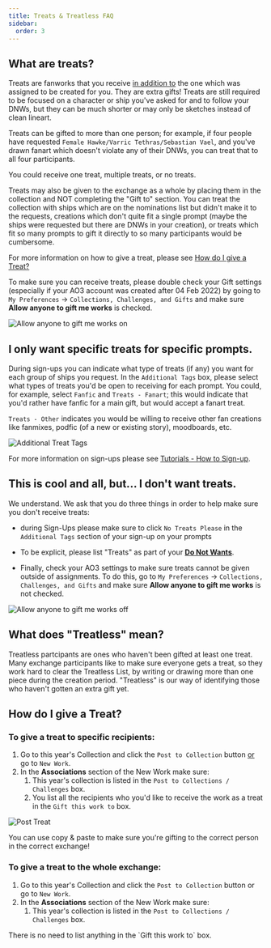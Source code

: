 ```yaml
---
title: Treats & Treatless FAQ
sidebar:
  order: 3
---
```



## What are treats?

Treats are fanworks that you receive <u>in addition to</u> the one which was
assigned to be created for you. They are extra gifts! Treats are still required
to be focused on a character or ship you've asked for and to follow your DNWs,
but they can be much shorter or may only be sketches instead of clean lineart.

Treats can be gifted to more than one person; for example, if four people have
requested `Female Hawke/Varric Tethras/Sebastian Vael`, and you've drawn fanart
which doesn't violate any of their DNWs, you can treat that to all four
participants.

You could receive one treat, multiple treats, or no treats.

Treats may also be given to the exchange as a whole by placing them in the
collection and NOT completing the "Gift to" section. You can treat the
collection with ships which are on the nominations list but didn't make it to
the requests, creations which don't quite fit a single prompt (maybe the ships
were requested but there are DNWs in your creation), or treats which fit so many
prompts to gift it directly to so many participants would be cumbersome.

For more information on how to give a treat, please see
[How do I give a Treat?](#how-do-i-give-a-treat)

<Aside type="tip" icon="star">

To make sure you can receive treats, please double check your Gift settings
(especially if your AO3 account was created after 04 Feb 2022) by going to
`My Preferences` → `Collections, Challenges, and Gifts` and make sure **Allow
anyone to gift me works** is checked.

<Image src={giftsettingon} alt="Allow anyone to gift me works on" />

</Aside>

## I only want specific treats for specific prompts.

During sign-ups you can indicate what type of treats (if any) you want for each
group of ships you request. In the `Additional Tags` box, please select what
types of treats you'd be open to receiving for each prompt. You could, for
example, select `Fanfic` and `Treats - Fanart`; this would indicate that you'd
rather have fanfic for a main gift, but would accept a fanart treat.

`Treats - Other` indicates you would be willing to receive other fan creations
like fanmixes, podfic (of a new or existing story), moodboards, etc.

<Image src={treattags} alt="Additional Treat Tags" />

For more information on sign-ups please see
[Tutorials - How to Sign-up](/exchange/tutorials/signups).

## This is cool and all, but... I don't want treats.

We understand. We ask that you do three things in order to help make sure you
don't receive treats:

- during Sign-Ups please make sure to click `No Treats Please` in the
  `Additional Tags` section of your sign-up on your prompts

- To be explicit, please list "Treats" as part of your
  [**Do Not Wants**](/exchange/faq#what-are-do-not-wants-dnws).

- Finally, check your AO3 settings to make sure treats cannot be given outside
  of assignments. To do this, go to `My Preferences` →
  `Collections, Challenges, and Gifts` and make sure **Allow anyone to gift me
  works** is not checked.

<Image src={giftsettingoff} alt="Allow anyone to gift me works off" />

## What does "Treatless" mean?

Treatless partcipants are ones who haven't been gifted at least one treat. Many
exchange participants like to make sure everyone gets a treat, so they work hard
to clear the Treatless List, by writing or drawing more than one piece during
the creation period. "Treatless" is our way of identifying those who haven't
gotten an extra gift yet.

## How do I give a Treat?

### To give a treat to specific recipients:

1. Go to this year's Collection and click the `Post to Collection` button
   <u>or</u> go to `New Work`.
2. In the **Associations** section of the New Work make sure:
   1. This year's collection is listed in the `Post to Collections / Challenges`
      box.
   2. You list all the recipients who you'd like to receive the work as a treat
      in the `Gift this work to` box.

<Image src={posttreat} alt="Post Treat" />

<Aside type="tip" icon="star">

You can use copy & paste to make sure you're gifting to the correct person in
the correct exchange!

</Aside>

### To give a treat to the whole exchange:

1. Go to this year's Collection and click the `Post to Collection` button or go
   to `New Work`.
2. In the **Associations** section of the New Work make sure:
   1. This year's collection is listed in the `Post to Collections / Challenges`
      box.

<p role="note">
  There is no need to list anything in the `Gift this work to` box.
</p>
